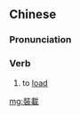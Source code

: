 {{also|装载}}
==Chinese==
{{zh-forms|s=装载}}

===Pronunciation===
{{zh-pron
|m=zhuāngzài
|c=zong1 zoi3
|mn=qz,xm,zz:chong-chài/tw:chng-chài
|cat=v
}}

===Verb===
{{zh-verb}}

# to [[load]]

[[mg:裝載]]